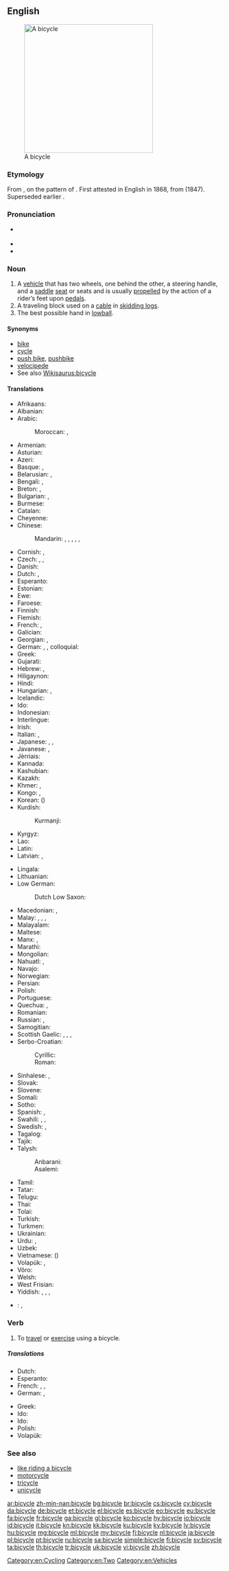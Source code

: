 ==English==
{{wikipedia}}
[[File:Bycicle diagram.svg|thumb|300px|right|A bicycle]]

===Etymology===
From {{prefix|bi|gloss1=two|sort=cycle}} {{etyl|grc|en}} {{term|κύκλος||circle, wheel|tr=kuklos|lang=grc|sc=polytonic}}, on the pattern of {{term|tricycle|lang=en}}. First attested in English in 1868, from {{etyl|fr|en}} {{term|bicyclette|lang=fr}} (1847). Superseded earlier {{term|velocipede|lang=en}}.

===Pronunciation===
* {{a|US}} {{IPA|[ˈbɑɪ.sɪ.kl̩]}}
* {{audio|en-us-bicycle.ogg|Audio (US)|lang=en}}
* {{audio|En-uk-a bicycle.ogg|Audio (UK)|lang=en}}

===Noun===
{{en-noun}}

# A [[vehicle]] that has two wheels, one behind the other, a steering handle, and a [[saddle]] [[seat]] or seats and is usually [[propel]]led by the action of a rider’s feet upon [[pedal]]s.
# A traveling block used on a [[cable]] in [[skidding logs]].
# The best possible hand in [[lowball]].

====Synonyms====
* [[bike]] {{qualifier|colloquial}}
* [[cycle]]
* [[push bike]], [[pushbike]]
* [[velocipede]]
* See also [[Wikisaurus:bicycle]]

====Translations====
{{trans-top|vehicle}}
* Afrikaans: {{t|af|fiets}}
* Albanian: {{t+|sq|biçikletë|f}}
* Arabic: {{t+|ar|دراجة|f|tr=darrāja}}
*: Moroccan: {{t|ary|بشكليت|tr=bešklīt}}, {{t|ary|بشكليطة|tr=bišklīṭa|sc=Arab}}
* Armenian: {{t|hy|հեծանիվ|tr=heçaniv}}
* Asturian: {{t|ast|bicicleta|f}}
* Azeri: {{t+|az|velosiped}}
* Basque: {{t+|eu|txirrindu}}, {{t+|eu|bizikleta}}
* Belarusian: {{t|be|ровар|m|tr=róvar}}, {{t|be|веласіпед|m|tr=vjelasipjéd|sc=Cyrl}}
* Bengali: {{t|bn|বাইসাইকেল|tr=ba'isa'ikel|sc=Beng}}, {{t|bn|সাইকেল|tr=sa'ikel|sc=Beng}}
* Breton: {{t|br|bisiklet|m}}, {{t+|br|marc'h-houarn|m}}
* Bulgarian: {{t+|bg|колело|n|tr=koleló}}, {{t+|bg|велосипед|m|tr=velosipéd}}
* Burmese: {{t+|my|စက်ဘီး|tr=se' bein:|sc=Mymr}}
* Catalan: {{t+|ca|bicicleta|f}}
* Cheyenne: {{t|chy|amo'a'óvâhtsestôtse}}
* Chinese:
*: Mandarin: {{t|cmn|自行車|sc=Hani}}, {{t+|cmn|自行车|tr=zìxíngchē|sc=Hani}}, {{t+|cmn|腳踏車|sc=Hani}}, {{t+|cmn|脚踏车|tr=jiǎotàchē|sc=Hani}} {{qualifier|Taiwan}}, {{t|cmn|單車|sc=Hani}}, {{t+|cmn|单车|tr=dānchē|sc=Hani}} {{qualifier|regional}}
* Cornish: {{t|kw|deuros}}, {{t|kw|dewros}}
* Czech: {{t+|cs|kolo|n}}, {{t|cs|jizdní kolo|n}}, {{t+|cs|bicykl|m}}
* Danish: {{t+|da|cykel|c}}
* Dutch: {{t+|nl|fiets|m}}, {{t+|nl|rijwiel|n}} {{qualifier|usually a bicycle}}
* Esperanto: {{t|eo|biciklo}}
* Estonian: {{t+|et|jalgratas}}
* Ewe: {{t|ee|gasɔ}}
* Faroese: {{t+|fo|súkkla|f}}
* Finnish: {{t+|fi|polkupyörä}}
* Flemish: {{t+|nl|velo|m}}
* French: {{t+|fr|vélo|m}}, {{t+|fr|bicyclette|f}}
* Galician: {{t+|gl|bicicleta|f}}
* Georgian: {{t|ka|ველოსიპედი|tr=velosipedi|sc=Geor}}, {{t|ka|ველო|tr=velo|sc=Geor}} {{qualifier|colloquial}}
* German: {{t+|de|Fahrrad|n}}, {{t+|de|Velo|n}} {{qualifier|Switzerland}}, colloquial: {{t+|de|Drahtesel|m}}
* Greek: {{t+|el|ποδήλατο|n|tr=podílato}}
* Gujarati: {{t|gu|સાઇકલ|tr=sā'ikal|sc=Gujr}}
* Hebrew: {{t+|he|אופניים|alt=אוֹפַנַּיִם|m-p|tr=ofanáyim}}, {{t|he|זוג אופניים|m|alt=זוּג אוֹפַנַּיִם|tr=zug ofanáyim}}
* Hiligaynon: {{t|hil|bisikleta}}
* Hindi: {{t+|hi|साइकिल|f|tr=sā'ikil}}
* Hungarian: {{t+|hu|kerékpár}}, {{t+|hu|bicikli}}
* Icelandic: {{t+|is|reiðhjól|n}}
* Ido: {{t+|io|biciklo}}
* Indonesian: {{t+|id|sepeda}}
* Interlingue: {{t|ie|bicicle}}
* Irish: {{t+|ga|rothar|m}}
* Italian: {{t+|it|bicicletta|f}}, {{t+|it|bici|f}} {{qualifier|informal}}
* Japanese: {{t+|ja|自転車|tr=じてんしゃ, jitensha}}, {{qualifier|colloquial}} {{t|ja|チャリンコ|tr=charinko}}, {{qualifier|abbreviation}} {{t|ja|チャリ|tr=chari}}
* Javanese: {{t|jv|ꦱꦼꦥꦺꦝꦃ|tr=sepédhah}}, {{t|jv|ꦥꦶꦠ꧀|tr=pit}}
* Jèrriais: {{t|roa-jer|bike|f}}
* Kannada: {{t+|kn|ಸೈಕಲ್|tr=saikal|sc=Knda}}
* Kashubian: {{t|csb|kòło}}
* Kazakh: {{t+|kk|велосипед|tr=velosïped|sc=Cyrl}}
* Khmer: {{t+|km|កង់|tr=gong|sc=Khmr}}, {{t|km|រទេះកង់|tr=radtayh gong|sc=Khmr}}
* Kongo: {{t|kg|dikâlu}}, {{t|kg|kivyangu-vyangu}}
* Korean: {{t+|ko|자전거|tr=jajeongeo|sc=Hang}} ({{t+|ko|自轉車|sc=Kore}})
* Kurdish:
*: Kurmanji: {{t+|kmr|duçerxe}}
* Kyrgyz: {{t|ky|велосипед|tr=velosiped|sc=Cyrl}}
* Lao: {{t+|lo|ລົດຖີບ|tr=lot thīp|sc=Laoo}}
* Latin: {{t|la|birota|f}}
* Latvian: {{t|lv|velosipēds}}, {{t+|lv|divritenis}}
{{trans-mid}}
* Lingala: {{t|ln|nkíngá}}
* Lithuanian: {{t|lt|dviratis|m}}
* Low German:
*: Dutch Low Saxon: {{t|nds-nl|fietse }}
* Macedonian: {{t|mk|велосипед|m|tr=velosipéd}}, {{qualifier|colloquial}} {{t|mk|точак|m|tr=tóčak}}
* Malay: {{t+|ms|basikal}}, {{t|ms|kereta angin}}, {{t|ms|sepeda}}, {{t|ms|pit}}
* Malayalam: {{t+|ml|സൈക്കിൾ|tr=saikkiḷ|sc=Mlym}}
* Maltese: {{t+|mt|rota}}
* Manx: {{t|gv|daachiarkyl}}, {{t|gv|daawheeyl}}
* Marathi: {{t|mr|सायकल|tr=saykal|sc=Deva}}
* Mongolian: {{t+|mn|унадаг дугуй|tr=unadag duguj|sc=Cyrl}}
* Nahuatl: {{t|nah|omalacatl}}, {{t+|nah|omemalacatl }}
* Navajo: {{t|nv|dziʼizí}}
* Norwegian: {{t+|no|sykkel|m}}
* Persian: {{t+|fa|دوچرخه|tr=do-čarxe}}
* Polish: {{t+|pl|rower|m}}
* Portuguese: {{t+|pt|bicicleta|f}}
* Quechua: {{t|qu|iskaymuyu}}, {{t|qu|antapyu}}
* Romanian: {{t+|ro|bicicletă|f}}
* Russian: {{t+|ru|велосипед|m|tr=velosipéd}}, {{t+|ru|велик|m|tr=vélik|sc=Cyrl}} {{qualifier|colloquial}}
* Samogitian: {{t|sgs|dvėratis}}
* Scottish Gaelic: {{t|gd|baidhsagal|m}}, {{t|gd|rothair|m}}, {{t|gd|rothar dà-chuibhleach|m}}, {{qualifier|colloquial}} {{t|gd|baic|m}}
* Serbo-Croatian:
*: Cyrillic: {{t|sh|бицикл|m}}
*: Roman: {{t|sh|bicikl|m}}
* Sinhalese: {{t|si|බයිසිකලය|tr=baisikalaya|sc=Sinh}}, {{t|si|පාපැදි|sc=Sinh}}
* Slovak: {{t|sk|bicykel|m}}
* Slovene: {{t+|sl|kolo|n}}
* Somali: {{t|so|baskiil|m}}
* Sotho: {{t+|st|baesekele}}
* Spanish: {{t+|es|bicicleta|f}}, {{t+|es|bici|f}} {{qualifier|informal}}
* Swahili: {{t|sw|baisikeli|c9|c10}}, {{t+|sw|baiskeli}}, {{t|sw|baiskili}}
* Swedish: {{t+|sv|cykel|c}}, {{t+|sv|tvåhjuling|c}}
* Tagalog: {{t|tl|bisikleta}}
* Tajik: {{t|tg|дучарха|tr=dučarxa|sc=Cyrl}}
* Talysh:
*: Anbarani: {{t|tly|دؤچرخه|tr=dücarxa}}
*: Asalemi: {{t|tly|دوچرخه|tr=ducarxa|sc=fa-Arab}}
* Tamil: {{t+|ta|மிதிவண்டி|tr=mitivaṇṭi|sc=Taml}}
* Tatar: {{t|tt|велосипед|tr=velosiped|sc=Cyrl}}
* Telugu: {{t+|te|సైకిలు|tr=saikilu}}
* Thai: {{t+|th|จักรยาน|tr=jàk-grà-yaan}}
* Tolai: {{t|ksd|aingau}}
* Turkish: {{t+|tr|bisiklet}}
* Turkmen: {{t|tk|welosiped}}
* Ukrainian: {{t|uk|велосипед|m|tr=velosypéd}}
* Urdu: {{t|ur|سائیکل|f|tr=sā'ikil}}, {{t|ur|بائیسکل|f|tr=bā'īsikal}}
* Uzbek: {{t|uz|velosiped}}
* Vietnamese: {{t+|vi|xe đạp}} ({{t|vi|車踏}})
* Volapük: {{t+|vo|saikul}}, {{qualifier|obsolete}} {{t|vo|telaluib}}
* Võro: {{t|vro|jalgratas}}
* Welsh: {{t+|cy|beic|m}}
* West Frisian: {{t+|fy|fyts}}
* Yiddish: {{t|yi|ביציקל|m|tr=bitsíkl}}, {{t|yi|ראָווער|m|tr=róver}}, {{t|yi|וועלאָסיפּעד|m|tr=velosipéd}}, {{t|yi|ביציקלעט|m|tr=bitsiklét}}
{{trans-bottom}}

{{checktrans-top}}
* {{ttbc|nl}}: {{t+|nl|cyclo-}} {{qualifier|only used in compounds}}, {{t+|nl|rijwiel|n}} {{qualifier|usually a bicycle}}
{{trans-mid}}
{{trans-bottom}}

===Verb===
{{en-verb|bicycl|es}}

# To [[travel]] or [[exercise]] using a bicycle.

=====Translations=====
{{trans-top|to bicycle}}
* Dutch: {{t+|nl|fietsen}}
* Esperanto: {{t|eo|bicikli}}
* French: {{t|fr|faire du vélo}}, {{t|fr|faire de la bicyclette}}, {{t|fr|rouler à vélo}}
* German: {{t+|de|Rad fahren}}, {{qualifier|colloquial}} {{t+|de|radeln}}
{{trans-mid}}
* Greek: {{t+|el|ποδηλατώ|sc=Grek}}
* Ido: {{t+|io|biciklagar}}
* Ido: {{t+|io|biciklagar}}
* Polish: {{t+|pl|rower|m}}
* Volapük: {{t+|vo|saikulön}}
{{trans-bottom}}

===See also===
* [[like riding a bicycle]]
* [[motorcycle]]
* [[tricycle]]
* [[unicycle]]

[[Category:en:Cycling]]
[[Category:en:Two]]
[[Category:en:Vehicles]]

[[ar:bicycle]]
[[zh-min-nan:bicycle]]
[[bg:bicycle]]
[[br:bicycle]]
[[cs:bicycle]]
[[cy:bicycle]]
[[da:bicycle]]
[[de:bicycle]]
[[et:bicycle]]
[[el:bicycle]]
[[es:bicycle]]
[[eo:bicycle]]
[[eu:bicycle]]
[[fa:bicycle]]
[[fr:bicycle]]
[[ga:bicycle]]
[[gl:bicycle]]
[[ko:bicycle]]
[[hy:bicycle]]
[[io:bicycle]]
[[id:bicycle]]
[[it:bicycle]]
[[kn:bicycle]]
[[kk:bicycle]]
[[ku:bicycle]]
[[ky:bicycle]]
[[lv:bicycle]]
[[hu:bicycle]]
[[mg:bicycle]]
[[ml:bicycle]]
[[my:bicycle]]
[[fj:bicycle]]
[[nl:bicycle]]
[[ja:bicycle]]
[[pl:bicycle]]
[[pt:bicycle]]
[[ru:bicycle]]
[[sa:bicycle]]
[[simple:bicycle]]
[[fi:bicycle]]
[[sv:bicycle]]
[[ta:bicycle]]
[[th:bicycle]]
[[tr:bicycle]]
[[uk:bicycle]]
[[vi:bicycle]]
[[zh:bicycle]]